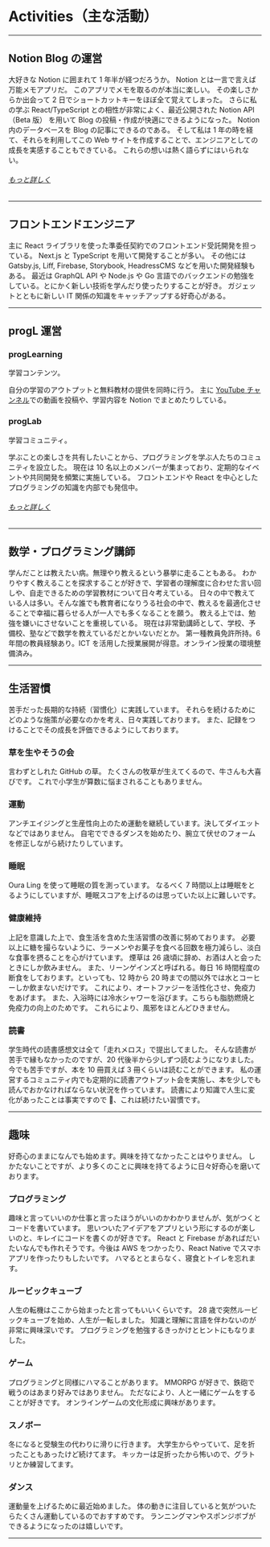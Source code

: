 # Activities（主な活動）

---

## Notion Blog の運営

大好きな Notion に囲まれて 1 年半が経つだろうか。
Notion とは一言で言えば万能メモアプリだ。
このアプリでメモを取るのが本当に楽しい。
その楽しさからか出会って 2 日でショートカットキーをほぼ全て覚えてしまった。
さらに私の学ぶ React/TypeScript との相性が非常によく、最近公開された Notion API（Beta 版） を用いて Blog の投稿・作成が快適にできるようになった。
Notion 内のデータベースを Blog の記事にできるのである。
そして私は 1 年の時を経て、それらを利用してこの Web サイトを作成することで、エンジニアとしての成長を実感することもできている。
これらの想いは熱く語らずにはいられない。

###### [もっと詳しく](/blogs/about)

---

## フロントエンドエンジニア

主に React ライブラリを使った準委任契約でのフロントエンド受託開発を担っている。
Next.js と TypeScript を用いて開発することが多い。
その他には Gatsby.js, Liff, Firebase, Storybook, HeadressCMS などを用いた開発経験もある。
最近は GraphQL API や Node.js や Go 言語でのバックエンドの勉強をしている。とにかく新しい技術を学んだり使ったりすることが好き。
ガジェットとともに新しい IT 関係の知識をキャッチアップする好奇心がある。

<!-- ###### [もっと詳しく](/activities/frontend-enngineer) -->

---

## progL 運営

### progLearning

学習コンテンツ。

自分の学習のアウトプットと無料教材の提供を同時に行う。
主に [YouTube チャンネル](https://www.youtube.com/channel/UCPcjWvYIfvqGPP4x30kEkMA)での動画を投稿や、学習内容を Notion でまとめたりしている。

### progLab

学習コミュニティ。

学ぶことの楽しさを共有したいことから、プログラミングを学ぶ人たちのコミュニティを設立した。
現在は 10 名以上のメンバーが集まっており、定期的なイベントや共同開発を頻繁に実施している。
フロントエンドや React を中心としたプログラミングの知識を内部でも発信中。

###### [もっと詳しく](https://proglab.vercel.app/)

---

## 数学・プログラミング講師

学んだことは教えたい病。無理やり教えるという暴挙に走ることもある。
わかりやすく教えることを探求することが好きで、学習者の理解度に合わせた言い回しや、自走できるための学習教材について日々考えている。
日々の中で教えている人は多い。そんな誰でも教育者になりうる社会の中で、教えるを最適化させることで幸福に暮らせる人が一人でも多くなることを願う。
教える上では、勉強を嫌いにさせないことを重視している。
現在は非常勤講師として、学校、予備校、塾などで数学を教えているだとかいないだとか。
第一種教員免許所持。6 年間の教員経験あり。ICT を活用した授業展開が得意。オンライン授業の環境整備済み。

<!-- ###### [もっと詳しく](/activities/teacher) -->

---

## 生活習慣

苦手だった長期的な持続（習慣化）に実践しています。
それらを続けるためにどのような施策が必要なのかを考え、日々実践しております。
また、記録をつけることでその成長を評価できるようにしております。

### 草を生やそうの会

言わずとしれた GitHub の草。
たくさんの牧草が生えてくるので、牛さんも大喜びです。
これで小学生が算数に悩まされることもありません。

<!-- ###### [www 草を見る www](/activities/github-grace) -->

### 運動

アンチエイジングと生産性向上のため運動を継続しています。決してダイエットなどではありません。
自宅でできるダンスを始めたり、腕立て伏せのフォームを修正しながら続けたりしています。

<!-- ###### [もっと詳しく](/activities/my-record) -->

### 睡眠

Oura Ling を使って睡眠の質を測っています。
なるべく 7 時間以上は睡眠をとるようにしていますが、睡眠スコアを上げるのは思っていた以上に難しいです。

<!-- ###### [もっと詳しく](/activities/my-recode) -->

### 健康維持

上記を意識した上で、食生活を含めた生活習慣の改善に努めております。
必要以上に糖を撮らないように、ラーメンやお菓子を食べる回数を極力減らし、淡白な食事を摂ることを心がけています。
煙草は 26 歳頃に辞め、お酒は人と会ったときにしか飲みません。
また、リーンゲインズと呼ばれる。毎日 16 時間程度の断食をしております。といっても、12 時から 20 時までの間以外では水とコーヒーしか飲まないだけです。
これにより、オートファジーを活性化させ、免疫力をあげます。
また、入浴時には冷水シャワーを浴びます。こちらも脂肪燃焼と免疫力の向上のためです。
これらにより、風邪をほとんどひきません。

### 読書

学生時代の読書感想文は全て「走れメロス」で提出してました。
そんな読書が苦手で縁もなかったのですが、20 代後半から少しずつ読むようになりました。
今でも苦手ですが、本を 10 冊買えば 3 冊くらいは読むことができます。
私の運営するコミュニティ内でも定期的に読書アウトプット会を実施し、本を少しでも読んでおかなければならない状況を作っています。
読書により知識で人生に変化があったことは事実ですので 、これは続けたい習慣です。

---

## 趣味

好奇心のままになんでも始めます。興味を持てなかったことはやりません。
しかたないことですが、より多くのことに興味を持てるように日々好奇心を磨いております。

### プログラミング

趣味と言っていいのか仕事と言ったほうがいいのかわかりませんが、気がつくとコードを書いています。
思いついたアイデアをアプリという形にするのが楽しいのと、キレイにコードを書くのが好きです。
React と Firebase があればだいたいなんでも作れそうです。今後は AWS をつかったり、React Native でスマホアプリを作ったりもしたいです。
ハマるととまらなく、寝食とトイレを忘れます。

### ルービックキューブ

人生の転機はここから始まったと言ってもいいくらいです。
28 歳で突然ルービックキューブを始め、人生が一転しました。
知識と理解に言語を伴わないのが非常に興味深いです。
プログラミングを勉強するきっかけとヒントにもなりました。

### ゲーム

プログラミングと同様にハマることがあります。
MMORPG が好きで、鉄砲で戦うのはあまり好みではありません。
ただなにより、人と一緒にゲームをすることが好きです。
オンラインゲームの文化形成に興味があります。

### スノボー

冬になると受験生の代わりに滑りに行きます。
大学生からやっていて、足を折ったこともあったけど続けてます。
キッカーは足折ったから怖いので、グラトリとか練習してます。

### ダンス

運動量を上げるために最近始めました。
体の動きに注目していると気がついたらたくさん運動しているのでおすすめです。
ランニングマンやスポンジボブができるようになったのは嬉しいです。

---
